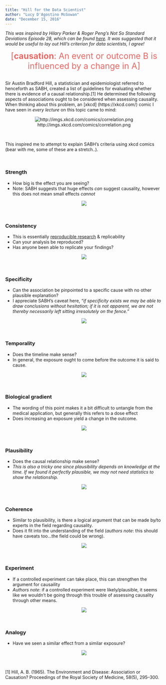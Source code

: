 ```yaml
---
title: "Hill for the Data Scientist"
author: "Lucy D'Agostino McGowan"
date: "December 15, 2016"
---
```


*This was inspired by Hilary Parker & Roger Peng's Not So Standard Deviations Episode 28, which can be found [here](https://soundcloud.com/nssd-podcast/episode-28-writing-is-a-lot-harder-than-just-talking). It was suggested that it would be useful to lay out Hill's criterion for data scientists, I agree!*

<center>
<span style="color:#EB6864; font-size: 20pt">[**causation**: An event or outcome B is influenced by a change in A]</span></center>

<br>
Sir Austin Bradford Hill, a statistician and epidemiologist referred to henceforth as SABH, created a list of guidelines for evaluating whether there is evidence of a causal relationship.[1] He determined the following aspects of associations ought to be considered when assessing causality. When thinking about this problem, an [xkcd] (https://xkcd.com/) comic I have seen in *every lecture* on this topic came to mind:

<center>
![http://imgs.xkcd.com/comics/correlation.png](http://imgs.xkcd.com/comics/correlation.png)
</center>

<br>

This inspired me to attempt to explain SABH's criteria using xkcd comics (bear with me, some of these are a stretch..). 



<br>

### Strength

* How big is the effect you are seeing?
* Note: SABH suggests that huge effects *can* suggest causality, however this does not mean small effects *cannot* 

<center>
![](http://imgs.xkcd.com/comics/overthinking.png)
</center>
<br>

### Consistency

* This is essentially [reproducible research](http://kbroman.org/steps2rr/) & replicability
* Can your analysis be reproduced?
* Has anyone been able to replicate your findings?

<center>
![](http://imgs.xkcd.com/comics/the_difference.png)
</center>
<br>

### Specificity

* Can the association be pinpointed to a specific cause with no other plausible explanation?
* I appreciate SABH's caveat here, *"if specificity exists we may be able to draw conclusions without hesitation; if it is not apparent, we are not thereby necessarily left sitting irresolutely on the fence."*

<center>
![](http://imgs.xkcd.com/comics/cells.png)
</center>
<br>

### Temporality

* Does the timeline make sense? 
* In general, the exposure ought to come before the outcome it is said to cause.

<center>
![](http://imgs.xkcd.com/comics/cell_phones.png)
</center>
<br>

### Biological gradient

* The wording of this point makes it a bit difficult to untangle from the medical application, but generally this refers to a dose effect
* Does increasing an exposure yield a change in the outcome.

<center>
![](http://imgs.xkcd.com/comics/ballmer_peak.png)
</center>
<br>

### Plausibility

* Does the causal relationship make sense?
* *This is also a tricky one since plausibility depends on knowledge at the time. If we found it perfectly plausible, we may not need statistics to show the relationship.*

<center>
![](http://imgs.xkcd.com/comics/extrapolating.png)
</center>
<br>

### Coherence

* Similar to plausibility, is there a logical argument that can be made by/to experts in the field regarding causality.
* Does it fit into the understanding of the field (*authors note*: this should have caveats too...the field could be wrong).

<center>
![](http://imgs.xkcd.com/comics/bridge.png)
</center>
<br>

### Experiment

* If a controlled experiment can take place, this can strengthen the argument for causaility 
* *Authors note*: if a controlled experiment were likely/plausible, it seems like we wouldn't be going through this trouble of assessing causality through other means. 

<center>
![](http://imgs.xkcd.com/comics/blind_trials.png)
</center>
<br>

### Analogy

* Have we seen a similar effect from a similar exposure? 

<center>
![](http://imgs.xkcd.com/comics/significant.png)
</center>
<br>



[1] Hill, A. B. (1965). The Environment and Disease: Association or Causation? Proceedings of the Royal Society of Medicine, 58(5), 295–300.